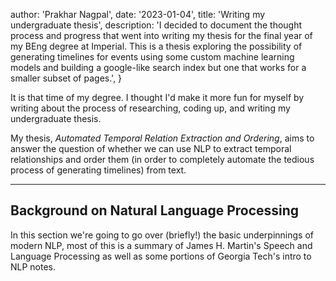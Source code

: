 
  author: 'Prakhar Nagpal',
  date: '2023-01-04',
  title: 'Writing my undergraduate thesis',
  description:
    'I decided to document the thought process and progress that went into writing my thesis for the final year of my BEng degree at Imperial. This is a thesis exploring the possibility of generating timelines for events using some custom machine learning models and building a google-like search index but one that works for a smaller subset of pages.',
}

 
It is that time of my degree. I thought I'd make it more fun for myself by writing about the process of researching, coding up, and writing my undergraduate thesis.

My thesis, _Automated Temporal Relation Extraction and Ordering_, aims to answer the question of whether we can use NLP to extract temporal relationships and order them (in order to completely automate the tedious process of generating timelines) from text.

---

## Background on Natural Language Processing

In this section we're going to go over (briefly!) the basic underpinnings of modern NLP, most of this is a summary of <CommonLink href="https://web.stanford.edu/~jurafsky/slp3/ed3book_jan72023.pdf">James H. Martin's Speech and Language Processing</CommonLink> as well as some portions of <CommonLink href="https://github.com/jacobeisenstein/gt-nlp-class/blob/master/notes/eisenstein-nlp-notes.pdf">Georgia Tech's intro to NLP notes</CommonLink>.
